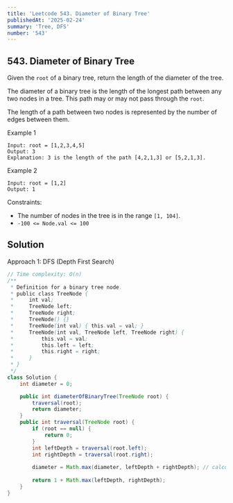 ```yaml
---
title: 'Leetcode 543. Diameter of Binary Tree'
publishedAt: '2025-02-24'
summary: 'Tree, DFS'
number: '543'
---
```


## 543. Diameter of Binary Tree

Given the `root` of a binary tree, return the length of the diameter of the tree.

The diameter of a binary tree is the length of the longest path between any two nodes in a tree. This path may or may not pass through the `root`.

The length of a path between two nodes is represented by the number of edges between them.


Example 1
`````
Input: root = [1,2,3,4,5]
Output: 3
Explanation: 3 is the length of the path [4,2,1,3] or [5,2,1,3].
`````

Example 2
`````
Input: root = [1,2]
Output: 1
`````


Constraints:

- The number of nodes in the tree is in the range `[1, 104]`.
- `-100 <= Node.val <= 100`


## Solution
Approach 1: DFS (Depth First Search)
````JAVA
// Time complexity: O(n)
/**
 * Definition for a binary tree node.
 * public class TreeNode {
 *     int val;
 *     TreeNode left;
 *     TreeNode right;
 *     TreeNode() {}
 *     TreeNode(int val) { this.val = val; }
 *     TreeNode(int val, TreeNode left, TreeNode right) {
 *         this.val = val;
 *         this.left = left;
 *         this.right = right;
 *     }
 * }
 */
class Solution {
    int diameter = 0;

    public int diameterOfBinaryTree(TreeNode root) {
        traversal(root);
        return diameter;
    }
    public int traversal(TreeNode root) {
        if (root == null) {
            return 0;
        }
        int leftDepth = traversal(root.left);
        int rightDepth = traversal(root.right);
        
        diameter = Math.max(diameter, leftDepth + rightDepth); // calculate diameter
        
        return 1 + Math.max(leftDepth, rightDepth);
    }
}
````